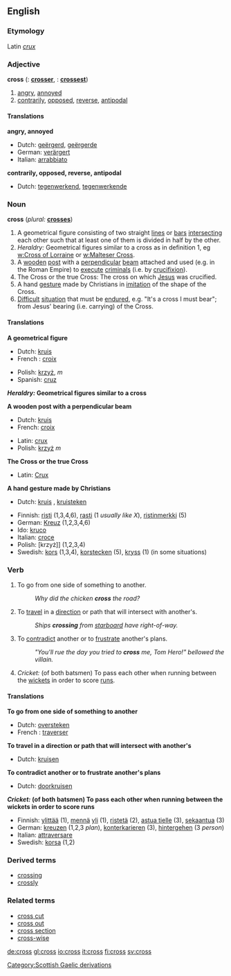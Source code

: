 ==English==

===Etymology===
Latin ''[[crux]]''

===Adjective===
'''cross'''  ({{compar}}: '''[[crosser]]''', {{superl}}: '''[[crossest]]''')

# [[angry]], [[annoyed]]
# [[contrarily]], [[opposed]], [[reverse]], [[antipodal]]

====Translations====
'''angry, annoyed'''
{{top}}
*Dutch: [[geërgerd]], [[geërgerde]]
*German: [[verärgert]]
*Italian: [[arrabbiato]]
{{mid}}
{{bottom}}

'''contrarily, opposed, reverse, antipodal'''
{{top}}
*Dutch: [[tegenwerkend]], [[tegenwerkende]]
{{mid}}
{{bottom}}

===Noun===
'''cross'''  (''plural:'' '''[[crosses]]''')

# A geometrical figure consisting of two straight [[line]]s or [[bar]]s [[intersecting]] each other such that at least one of them is divided in half by the other.
# ''Heraldry:'' Geometrical figures similar to a cross as in definition 1, eg [[w:Cross of Lorraine]] or [[w:Malteser Cross]].
# A [[wooden]] [[post]] with a [[perpendicular]] [[beam]] attached and used (e.g. in the Roman Empire) to [[execute]] [[criminal]]s (i.e. by [[crucifixion]]).
# The Cross or the true Cross: The cross on which [[Jesus]] was crucified.
# A hand [[gesture]] made by Christians in [[imitation]] of the shape of the Cross.
# [[Difficult]] [[situation]] that must be [[endure]]d, e.g. "It's a cross I must bear"; from Jesus' bearing (i.e. carrying) of the Cross.

====Translations====
'''A geometrical figure'''
{{top}}
*Dutch: [[kruis]] {{n}}
*French : [[croix]]
{{mid}}
*Polish: [[krzyż]], ''m''
*Spanish: [[cruz]]
{{bottom}}

'''''Heraldry:'' Geometrical figures similar to a cross'''
{{top}}
{{mid}}
{{bottom}}

'''A wooden post with a perpendicular beam'''
{{top}}
*Dutch: [[kruis]] {{n}}
*French: [[croix]]
{{mid}}
*Latin: [[crux]]
*Polish: [[krzyż]] ''m''
{{bottom}}

'''The Cross or the true Cross'''
{{top}}
*Latin: [[Crux]]
{{mid}}
{{bottom}}

'''A hand gesture made by Christians'''
{{top}}
*Dutch: [[kruis]] {{n}}, [[kruisteken]] {{n}}
{{mid}}
{{bottom}}

{{checktrans}}

*Finnish: [[risti]] (1,3,4,6), [[rasti]] (1 ''usually like X''), [[ristinmerkki]] (5)
*German: [[Kreuz]] {{n}} (1,2,3,4,6)
*Ido: [[kruco]]
*Italian: [[croce]] {{f}}
*Polish: [krzyż]] {{m}} (1,2,3,4)
*Swedish: [[kors]] (1,3,4), [[korstecken]] (5), [[kryss]] (1) (in some situations)

===Verb===
{{en-infl-reg-sibilant|cro|ss|}}

# To go from one side of something to another.
#:''Why did the chicken '''cross''' the road?''
# To [[travel]] in a [[direction]] or path that will intersect with another's.
#:''Ships '''crossing''' from [[starboard]] have right-of-way.''
# To [[contradict]] another or to [[frustrate]] another's plans.
#:''"You'll rue the day you tried to '''cross''' me, Tom Hero!" bellowed the villain.''
# ''Cricket:'' (of both batsmen) To pass each other when running between the [[wicket]]s in order to score [[run]]s.

====Translations====
'''To go from one side of something to another'''
{{top}}
*Dutch: [[oversteken]]
*French : [[traverser]]
{{mid}}
{{bottom}}


'''To travel in a direction or path that will intersect with another's'''
{{top}}
*Dutch: [[kruisen]]
{{mid}}
{{bottom}}


'''To contradict another or to frustrate another's plans'''
{{top}}
*Dutch: [[doorkruisen]]
{{mid}}
{{bottom}}


'''''Cricket:'' (of both batsmen) To pass each other when running between the wickets in order to score runs'''
{{top}}
{{mid}}
{{bottom}}



{{checktrans}}

*Finnish: [[ylittää]] (1), [[mennä]] [[yli]] (1), [[ristetä]] (2), [[astua tielle]] (3), [[sekaantua]] (3)
*German: [[kreuzen]] (1,2,3 ''plan''), [[konterkarieren]] (3), [[hintergehen]] (3 ''person'')
*Italian: [[attraversare]]
*Swedish: [[korsa]] (1,2)

===Derived terms===
*[[crossing]]
*[[crossly]]

===Related terms===
*[[cross cut]]
*[[cross out]]
*[[cross section]]
*[[cross-wise]]

[[Category:Scottish Gaelic derivations]]

[[de:cross]]
[[gl:cross]]
[[io:cross]]
[[it:cross]]
[[fi:cross]]
[[sv:cross]]